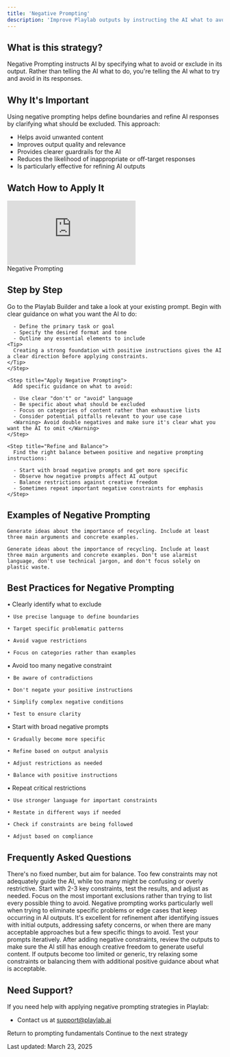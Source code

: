 ```yaml
---
title: 'Negative Prompting'
description: 'Improve Playlab outputs by instructing the AI what to avoid or exclude'
---
```


## <Icon icon="circle-question" size="24" className="inline-block align-text-bottom" /> What is this strategy?

Negative Prompting instructs AI by specifying what to avoid or exclude in its output. Rather than telling the AI what to do, you're telling the AI what to try and avoid in its responses.

## <Icon icon="lightbulb" size="24" className="inline-block align-text-bottom" /> Why It's Important

Using negative prompting helps define boundaries and refine AI responses by clarifying what should be excluded. This approach:

* Helps avoid unwanted content
* Improves output quality and relevance
* Provides clearer guardrails for the AI
* Reduces the likelihood of inappropriate or off-target responses
* Is particularly effective for refining AI outputs

## <Icon icon="video" size="24" className="inline-block align-text-bottom" /> Watch How to Apply It

  <iframe 
    src="https://www.loom.com/embed/55e03c461fd34031808b6474a09c9b74"
    frameborder="0" 
    webkitallowfullscreen 
    mozallowfullscreen 
    allowfullscreen 
    style={{ width: "100%", height: "400px" }}
  ></iframe>
  <figcaption>Negative Prompting</figcaption>

## <Icon icon="stairs" size="24" className="inline-block align-text-bottom" /> Step by Step

<Steps>
    <Step title="Go to the Playlab Builder">
      Go to the Playlab Builder and take a look at your existing prompt.
    </Step>
    <Step title="Start with a Positive Instruction">
      Begin with clear guidance on what you want the AI to do:
      
      - Define the primary task or goal
      - Specify the desired format and tone
      - Outline any essential elements to include
    <Tip>
      Creating a strong foundation with positive instructions gives the AI a clear direction before applying constraints.
    </Tip>
    </Step>
    
    <Step title="Apply Negative Prompting">
      Add specific guidance on what to avoid:
      
      - Use clear "don't" or "avoid" language
      - Be specific about what should be excluded
      - Focus on categories of content rather than exhaustive lists
      - Consider potential pitfalls relevant to your use case
      <Warning> Avoid double negatives and make sure it's clear what you want the AI to omit </Warning>
    </Step>
    
    <Step title="Refine and Balance">
      Find the right balance between positive and negative prompting instructions:
      
      - Start with broad negative prompts and get more specific
      - Observe how negative prompts affect AI output
      - Balance restrictions against creative freedom
      - Sometimes repeat important negative constraints for emphasis
    </Step>
</Steps>

## <Icon icon="pen-to-square" size="24" className="inline-block align-text-bottom" /> Examples of Negative Prompting

<CardGroup cols={2}>
  <Card title="Weak Prompt" icon="circle-minus" color="#f44336">

    Generate ideas about the importance of recycling. Include at least three main arguments and concrete examples.
  </Card>
  <Card title="Better Prompt" icon="check" color="#4CAF50">

    Generate ideas about the importance of recycling. Include at least three main arguments and concrete examples. Don't use alarmist language, don't use technical jargon, and don't focus solely on plastic waste.
  </Card>
</CardGroup>

## <Icon icon="binoculars" size="24" className="inline-block align-text-bottom" /> Best Practices for Negative Prompting
      
<CardGroup cols={2}>
  <Card title="Be Specific" icon="bullseye" color="#4CAF50">
    • Clearly identify what to exclude
    
    • Use precise language to define boundaries
    
    • Target specific problematic patterns
    
    • Avoid vague restrictions
    
    • Focus on categories rather than examples
  </Card>
  <Card title="Watch for Double Negatives" icon="triangle-exclamation" color="#2196F3">
    • Avoid too many negative constraint
    
    • Be aware of contradictions
    
    • Don't negate your positive instructions
    
    • Simplify complex negative conditions
    
    • Test to ensure clarity
  </Card>
  <Card title="Apply the Funnel Approach" icon="filter" color="#FF9800">
    • Start with broad negative prompts
    
    • Gradually become more specific
    
    • Refine based on output analysis
    
    • Adjust restrictions as needed
    
    • Balance with positive instructions
  </Card>
  <Card title="Enforce When Necessary" icon="shield" color="#9C27B0">
    • Repeat critical restrictions
    
    • Use stronger language for important constraints
    
    • Restate in different ways if needed
    
    • Check if constraints are being followed
    
    • Adjust based on compliance
  </Card>
</CardGroup>

## <Icon icon="circle-question" size="24" className="inline-block align-text-bottom" /> Frequently Asked Questions

<Accordion title="How many negative constraints should I include?">
  There's no fixed number, but aim for balance. Too few constraints may not adequately guide the AI, while too many might be confusing or overly restrictive. Start with 2-3 key constraints, test the results, and adjust as needed. Focus on the most important exclusions rather than trying to list every possible thing to avoid.
</Accordion>

<Accordion title="When is negative prompting more effective than positive instructions?">
  Negative prompting works particularly well when trying to eliminate specific problems or edge cases that keep occurring in AI outputs. It's excellent for refinement after identifying issues with initial outputs, addressing safety concerns, or when there are many acceptable approaches but a few specific things to avoid.
</Accordion>

<Accordion title="How do I ensure my negative prompts don't accidentally restrict too much?">
  Test your prompts iteratively. After adding negative constraints, review the outputs to make sure the AI still has enough creative freedom to generate useful content. If outputs become too limited or generic, try relaxing some constraints or balancing them with additional positive guidance about what is acceptable.
</Accordion>

## <Icon icon="bullhorn" size="24" className="inline-block align-text-bottom" /> Need Support?

If you need help with applying negative prompting strategies in Playlab:

* Contact us at [support@playlab.ai](mailto:support@playlab.ai)


<CardGroup className="mt-12 mb-8">
  <Card title="Back to Prompting Basics" icon="arrow-left" href="/prompting/basics" iconType="duotone">
    Return to prompting fundamentals
  </Card>
  <Card title="Less is More" icon="arrow-right" href="/prompting/basic/less is more" iconType="duotone">
    Continue to the next strategy
  </Card>
</CardGroup>

Last updated: March 23, 2025